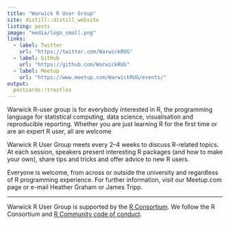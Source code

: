 ```yaml
---
title: "Warwick R User Group"
site: distill::distill_website
listing: posts
image: "media/logo_small.png"
links:
  - label: Twitter
    url: "https://twitter.com/WarwickRUG"
  - label: GitHub
    url: "https://github.com/WarwickRUG"
  - label: Meetup
    url: "https://www.meetup.com/WarwickRUG/events/"
output:
  postcards::trestles
---
```


Warwick R-user group is for everybody interested in R, the programming language for statistical computing, data science, visualisation and reproducible reporting. Whether you are just learning R for the first time or are an expert R user, all are welcome

Warwick R User Group meets every 2–4 weeks to discuss R-related topics. At each session, speakers present interesting R packages (and how to make your own), share tips and tricks and offer advice to new R users.

Everyone is welcome, from across or outside the university and regardless of R programming experience. For further information, visit our Meetup.com page or e-mail Heather Graham or James Tripp.

---


Warwick R User Group is supported by the [R Consortium](https://www.r-consortium.org/).
We follow the R Consortium and [R Community code of conduct](https://wiki.r-consortium.org/view/R_Consortium_and_the_R_Community_Code_of_Conduct).
